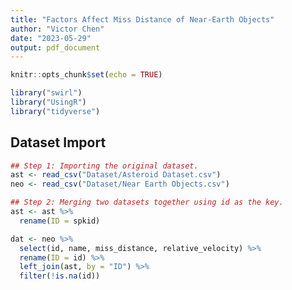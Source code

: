 ```yaml
---
title: "Factors Affect Miss Distance of Near-Earth Objects"
author: "Victor Chen"
date: "2023-05-29"
output: pdf_document
---
```


```r
knitr::opts_chunk$set(echo = TRUE)

library("swirl")
library("UsingR")
library("tidyverse")
```

## Dataset Import

```r
## Step 1: Importing the original dataset.
ast <- read_csv("Dataset/Asteroid Dataset.csv")
neo <- read_csv("Dataset/Near Earth Objects.csv")

## Step 2: Merging two datasets together using id as the key.
ast <- ast %>%
  rename(ID = spkid)

dat <- neo %>%
  select(id, name, miss_distance, relative_velocity) %>%
  rename(ID = id) %>%
  left_join(ast, by = "ID") %>%
  filter(!is.na(id))
```